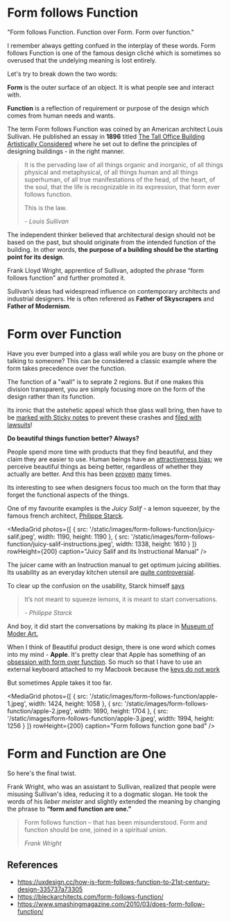# Form follows Function

"Form follows Function. Function over Form. Form over function."

I remember always getting confued in the interplay of these words. Form follows Function is one of the famous design cliché which is sometimes so overused that the undelying meaning is lost entirely.

Let's try to break down the two words:

**Form** is the outer surface of an object. It is what people see and interact with.

**Function** is a reflection of requirement or purpose of the design which comes from human needs and wants.

The term Form follows Function was coined by an American architect Louis Sullivan.
He published an essay in **1896** titled [The Tall Office Building Artistically Considered](https://ocw.mit.edu/courses/architecture/4-205-analysis-of-contemporary-architecture-fall-2009/readings/MIT4_205F09_Sullivan.pdf)
where he set out to define the principles of designing buildings - in the right manner.

> It is the pervading law of all things organic and inorganic, of all things physical and metaphysical, of all things human and all things superhuman, of all true manifestations of the head, of the heart, of the soul, that the life is recognizable in its expression, that form ever follows function.
>
> This is the law.
>
> <cite>- Louis Sullivan</cite>

The independent thinker believed that architectural design should not be based on the past, but should originate from the intended function of the building.
In other words, **the purpose of a building should be the starting point for its design**.

Frank Lloyd Wright, apprentice of Sullivan, adopted the phrase “form follows function” and further promoted it.

Sullivan’s ideas had widespread influence on contemporary architects and industrial designers.
He is often referered as **Father of Skyscrapers** and **Father of Modernism**.

# Form over Function

Have you ever bumped into a glass wall while you are busy on the phone or talking to someone? This can be considered a classic example where the form takes precedence over the function.

The function of a "wall" is to seprate 2 regions. But if one makes this division transparent, you are simply focusing more on the form of the design rather than its function.

Its ironic that the astehetic appeal which thse glass wall bring, then have to be [marked with Sticky notes](https://www.theguardian.com/technology/2018/mar/05/apple-park-workers-hurt-glass-walls-norman-foster-steve-jobs) to prevent these crashes and [filed with lawsuits](https://newyork.cbslocal.com/2012/03/25/octegenarian-sues-apple-for-collision-related-injury/)!

**Do beautiful things function better? Always?**

People spend more time with products that they find beautiful, and they claim they are easier to use.
Human beings have an [attractiveness bias](http://vanseodesign.com/web-design/faces-in-images/); we perceive beautiful things as being better, regardless of whether they actually are better.
And this has been [proven](https://alistapart.com/article/indefenseofeyecandy/) [many](https://research.google/pubs/pub38315/) times.

Its interesting to see when designers focus too much on the form that thay forget the functional aspects of the things.

One of my favourite examples is the _Juicy Salif_ - a lemon squeezer, by the famous french architect, [Philippe Starck](https://www.starck.com/).

<MediaGrid
  photos={[
    {
      src: '/static/images/form-follows-function/juicy-salif.jpeg',
      width: 1190,
      height: 1190
    },
    {
      src: '/static/images/form-follows-function/juicy-salif-instructions.jpeg',
      width: 1338,
      height: 1610
    }
  ]}
  rowHeight={200}
  caption="Juicy Salif and its Instructional Manual"
/>

The juicer came with an Instruction manual to get optimum juicing abilities. Its usability as an everyday kitchen utensil are [quite controversial](https://www.youtube.com/watch?v=QSk4nC2hjgM).

To clear up the confusion on the usability, Starck himself [says](https://www.independent.co.uk/property/interiors/the-secret-history-of-philippe-starcks-lemon-squeezer-1972849.html)

> It’s not meant to squeeze lemons, it is meant to start conversations.
>
> <cite>- Philippe Starck</cite>

And boy, it did start the conversations by making its place in [Museum of Moder Art.](https://www.moma.org/collection/works/1825)

When I think of Beautiful product design, there is one word which comes into my mind - **Apple**.
It's pretty clear that Apple has something of an [obsession with form over function](https://www.forbes.com/sites/markrogowsky/2014/09/09/in-picking-form-over-function-apple-gave-the-iphone-6-a-lousy-battery/#333ae7ea31bb).
So much so that I have to use an external keyboard attached to my Macbook because the [keys do not work](https://www.cnbc.com/2019/03/27/macbook-keyboard-apple-apologizes-for-broken-laptop-keyboards.html)

But sometimes Apple takes it too far.

<MediaGrid
  photos={[
    {
      src: '/static/images/form-follows-function/apple-1.jpeg',
      width: 1424,
      height: 1058
    },
    {
      src: '/static/images/form-follows-function/apple-2.jpeg',
      width: 1690,
      height: 1704
    },
    {
      src: '/static/images/form-follows-function/apple-3.jpeg',
      width: 1994,
      height: 1256
    }
  ]}
  rowHeight={200}
  caption="Form follows function gone bad"
/>

# Form and Function are One

So here's the final twist.

Frank Wright, who was an assistant to Sullivan, realized that people were misusing Sullivan's idea, reducing it to a dogmatic slogan. He took the words of his _lieber meister_ and slightly extended the meaning by changing the phrase to **“form and function are one.”**

> Form follows function – that has been misunderstood. Form and function should be one, joined in a spiritual union.
>
> <cite>Frank Wright</cite>

## References

- https://uxdesign.cc/how-is-form-follows-function-to-21st-century-design-335737a73305
- https://bleckarchitects.com/form-follows-function/
- https://www.smashingmagazine.com/2010/03/does-form-follow-function/
